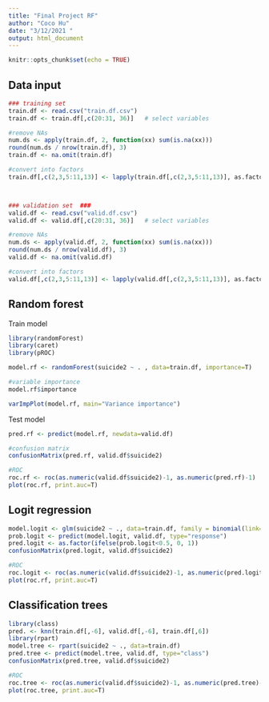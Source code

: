 ```yaml
---
title: "Final Project RF"
author: "Coco Hu"
date: "3/12/2021 "
output: html_document
---
```


```r
knitr::opts_chunk$set(echo = TRUE)
```

## Data input

```r
### training set
train.df <- read.csv("train.df.csv")
train.df <- train.df[,c(20:31, 36)]   # select variables

#remove NAs
num.ds <- apply(train.df, 2, function(xx) sum(is.na(xx)))
round(num.ds / nrow(train.df), 3)
train.df <- na.omit(train.df)

#convert into factors
train.df[,c(2,3,5:11,13)] <- lapply(train.df[,c(2,3,5:11,13)], as.factor)



### validation set  ###
valid.df <- read.csv("valid.df.csv")
valid.df <- valid.df[,c(20:31, 36)]   # select variables

#remove NAs
num.ds <- apply(valid.df, 2, function(xx) sum(is.na(xx)))
round(num.ds / nrow(valid.df), 3)
valid.df <- na.omit(valid.df)

#convert into factors
valid.df[,c(2,3,5:11,13)] <- lapply(valid.df[,c(2,3,5:11,13)], as.factor)

```

## Random forest

Train model

```r
library(randomForest)
library(caret)
library(pROC)

model.rf <- randomForest(suicide2 ~ . , data=train.df, importance=T)

#variable importance
model.rf$importance

varImpPlot(model.rf, main="Variance importance")
```

Test model

```r
pred.rf <- predict(model.rf, newdata=valid.df)

#confusion matrix
confusionMatrix(pred.rf, valid.df$suicide2)

#ROC
roc.rf <- roc(as.numeric(valid.df$suicide2)-1, as.numeric(pred.rf)-1)
plot(roc.rf, print.auc=T)

```




## Logit regression


```r
model.logit <- glm(suicide2 ~ ., data=train.df, family = binomial(link="logit"))
prob.logit <- predict(model.logit, valid.df, type="response")
pred.logit <- as.factor(ifelse(prob.logit<0.5, 0, 1))
confusionMatrix(pred.logit, valid.df$suicide2)

#ROC
roc.logit <- roc(as.numeric(valid.df$suicide2)-1, as.numeric(pred.logit)-1)
plot(roc.rf, print.auc=T)

```

## Classification trees

```r
library(class)
pred. <- knn(train.df[,-6], valid.df[,-6], train.df[,6])
library(rpart)
model.tree <- rpart(suicide2 ~ ., data=train.df)
pred.tree <- predict(model.tree, valid.df, type="class")
confusionMatrix(pred.tree, valid.df$suicide2)

#ROC
roc.tree <- roc(as.numeric(valid.df$suicide2)-1, as.numeric(pred.tree)-1)
plot(roc.tree, print.auc=T)

```






